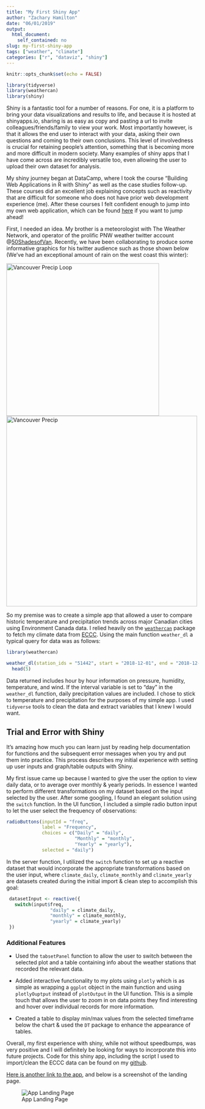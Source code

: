 ```yaml
---
title: "My First Shiny App"
author: "Zachary Hamilton"
date: "06/01/2019"
output: 
  html_document:
    self_contained: no
slug: my-first-shiny-app
tags: ["weather", "climate"]
categories: ["r", "dataviz", "shiny"]
---
```


```r
knitr::opts_chunk$set(echo = FALSE)

library(tidyverse)
library(weathercan)
library(shiny)


```


Shiny is a fantastic tool for a number of reasons. For one, it is a platform to bring your data visualizations and results to life, and because it is hosted at shinyapps.io, sharing is as easy as copy and pasting a url to invite colleagues/friends/family to view your work. Most importantly however, is that it allows the end user to interact with your data, asking their own questions and coming to their own conclusions. This level of involvedness is crucial for retaining people's attention, something that is becoming more and more difficult in modern society. Many examples of shiny apps that I have come across are incredibly versatile too, even allowing the user to upload their own dataset for analysis. 

My shiny journey began at DataCamp, where I took the course "Building Web Applications in R with Shiny" as well as the case studies follow-up. These courses did an excellent job explaining concepts such as reactivity that are difficult for someone who does not have prior web development experience (me). After these courses I felt confident enough to jump into my own web application, which can be found [here](https://zachary-hamilton.shinyapps.io/weather_app/) if you want to jump ahead!

First, I needed an idea. My brother is a meteorologist with The Weather Network, and operator of the prolific PNW weather twitter account @[50ShadesofVan](https://twitter.com/50ShadesofVan). Recently, we have been collaborating to produce some informative graphics for his twitter audience such as those shown below (We've had an exceptional amount of rain on the west coast this winter):


![Vancouver Precip Loop](/img/precip_anim_loop.gif){width=400px} ![Vancouver Precip](/img/yvr_rain.png){width=500px}

So my premise was to create a simple app that allowed a user to compare historic temperature and precipitation trends across major Canadian cities using Environment Canada data. I relied heavily on the [`weathercan`](https://github.com/ropensci/weathercan) package to fetch my climate data from [ECCC](http://dd.meteo.gc.ca/). Using the main function `weather_dl` a typical query for data was as follows:

```r
library(weathercan)

weather_dl(station_ids = "51442", start = "2018-12-01", end = "2018-12-02", interval = "hour") %>%
  head(5)
```
Data returned includes hour by hour information on pressure, humidity, temperature, and wind. If the interval variable is set to "day" in the `weather_dl` function, daily precipitation values are included. I chose to stick to temperature and precipitation for the purposes of my simple app. I used `tidyverse` tools to clean the data and extract variables that I knew I would want.

## Trial and Error with Shiny

It's amazing how much you can learn just by reading help documentation for functions and the subsequent error messages when you try and put them into practice. This process describes my initial experience with setting up user inputs and graph/table outputs with Shiny. 

My first issue came up because I wanted to give the user the option to view daily data, or to average over monthly & yearly periods. In essence I wanted to perform different transformations on my dataset based on the input selected by the user. After some googling, I found an elegant solution using the `switch` function. In the UI function, I included a simple radio button input to let the user select the frequency of observations:

```r
radioButtons(inputId = "freq", 
             label = "Frequency",
             choices = c("Daily" = "daily",
                         "Monthly" = "monthly",
                         "Yearly" = "yearly"),
             selected = "daily")

```

In the server function, I utilized the `switch` function to set up a reactive dataset that would incorporate the appropriate transformations based on the user input, where `climate_daily`, `climate_monthly` and `climate_yearly` are datasets created during the initial import & clean step to accomplish this goal:

```r
 datasetInput <- reactive({     
   switch(input$freq,
                "daily" = climate_daily,
                "monthly" = climate_monthly,
                "yearly" = climate_yearly)
 })
```

\newline
### Additional Features

* Used the `tabsetPanel` function to allow the user to switch between the selected plot and a table containing info about the weather stations that recorded the relevant data.

* Added interactive functionality to my plots using `plotly` which is as simple as wrapping a `ggplot` object in the main function and using `plotlyOuptput` instead of `plotOutput` in the UI function. This is a simple touch that allows the user to zoom in on data points they find interesting and hover over individual records for more information. 

* Created a table to display min/max values from the selected timeframe below the chart & used the `DT` package to enhance the appearance of tables.

\newline

Overall, my first experience with shiny, while not without speedbumps, was very positive and I will definitely be looking for ways to incorporate this into future projects. Code for this shiny app, including the script I used to import/clean the ECCC data can be found on my [github](https://github.com/zjham/climatecharts). 

[Here is another link to the app](https://zachary-hamilton.shinyapps.io/weather_app/), and below is a screenshot of the landing page. 

![App Landing Page](/img/climate_app.png)


